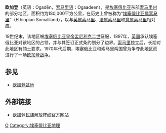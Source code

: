 {{Infobox settlement
<!-- See Template:Infobox settlement for additional fields and descriptions -->
| name = 歐加登
| native_name = Ogaadeen <br /> أوغادين

| native_name_lang = <!-- ISO 639-2 code e.g. "fr" for French. If more than one, use {{lang}} instead -->
| settlement_type =
| image_skyline =
| image_alt =
| image_caption =
| image_flag =Flag of Ogaden National Liberation Front(2).svg
| flag_alt =
| image_seal =
| seal_alt =
| image_shield =
| shield_alt =
| nickname =
| motto =
| image_map = Ogaden Map.jpg
| map_alt =
| map_caption =
| pushpin_map =
| pushpin_label_position =
| pushpin_map_alt =
| pushpin_map_caption =
| coordinates = 
| coor_pinpoint =
| coordinates_footnotes =
| subdivision_type =
| subdivision_name = 
| subdivision_type1 =
| subdivision_name1 =
| subdivision_type2 =
| subdivision_name2 =
| subdivision_type3 =
| subdivision_name3 =
| established_title =
| established_date =
| founder =
| seat_type =
| seat =
| government_footnotes =
| leader_party =
| leader_title =
| leader_name =
| unit_pref = Metric<!-- or US or UK -->
| area_footnotes =
| area_total_km2 = 327068
| area_land_km2 =
| area_water_km2 =
| area_water_percent =
| area_note =
| elevation_footnotes =
| elevation_m =
| population_footnotes = {{Citation needed|date=April 2011}}
| population_total = 8,148,989
| population_as_of = 2016
| population_density_km2 = auto
| population_demonym =
| population_note =
| timezone1 =
| utc_offset1 =
| timezone1_DST =
| utc_offset1_DST =
| postal_code_type =
| postal_code =
| area_code_type =
| area_code =
| iso_code = [[ISO_3166-2:ET|ET-SO]]
| website = <!-- {{URL|example.com}} -->
| footnotes =
}}

'''欧加登'''（英语：Ogadēn，[[索马里语|索马里语]]：Ogaadeen），是[[埃塞俄比亚|埃塞俄比亚]]东部[[索马里州|索马里州]]的部分地区，面积约为180,000平方公里，在历史上曾被称为“[[大索马里|埃塞俄比亚属索马里]]”（Ethiopian Somaliland），以与[[英属索马里|英属索马里]]、[[吉布提|法属索马里]]和[[意属索马里|意属索马里]]相对应。

19世纪末，该地区被[[埃塞俄比亚领袖列表|埃塞俄比亚皇帝]][[孟尼利克二世|孟尼利克二世]]征服，1897年，[[英国|英国]]承认埃塞俄比亚对该地区的占领，并与其签订正式条约划分了边界。[[索马里|索马里]]独立后，长期对此地区有领土要求。1970年代后期，埃塞俄比亚和索马里两国曾为争夺此地区而进行了一场[[欧加登战争|欧加登战争]]。

==参见==
*[[欧加登盆地|欧加登盆地]]

==外部链接==
*[http://www.onlf.org/ 欧加登民族解放阵线官方网站] {{Wayback|url=http://www.onlf.org/ |date=20080113142023 }}

[[Category:埃塞俄比亚歷史|O]]
[[Category:埃塞俄比亚地理|Category:埃塞俄比亚地理]]